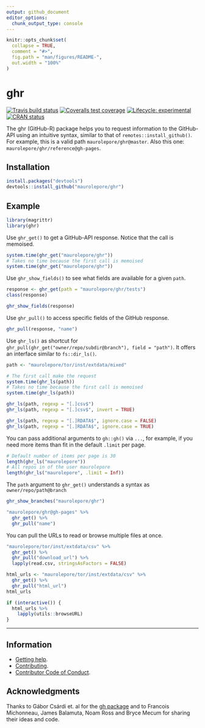 ```yaml
---
output: github_document
editor_options: 
  chunk_output_type: console
---
```


<!-- README.md is generated from README.Rmd. Please edit that file -->

```r
knitr::opts_chunk$set(
  collapse = TRUE,
  comment = "#>",
  fig.path = "man/figures/README-",
  out.width = "100%"
)
```

# ghr

<!-- badges: start -->
[![Travis build status](https://travis-ci.org/maurolepore/ghr.svg?branch=master)](https://travis-ci.org/maurolepore/ghr)
[![Coveralls test coverage](https://coveralls.io/repos/github/maurolepore/ghr/badge.svg)](https://coveralls.io/r/maurolepore/ghr?branch=master)
[![Lifecycle: experimental](https://img.shields.io/badge/lifecycle-experimental-orange.svg)](https://www.tidyverse.org/lifecycle/#experimental)
[![CRAN status](https://www.r-pkg.org/badges/version/ghr)](https://cran.r-project.org/package=ghr)
<!-- badges: end -->

The ghr (GitHub-R) package helps you to request information to the GitHub-API using an intuitive syntax, similar to that of `remotes::install_github()`. For example, this is a valid path `maurolepore/ghr@master`. Also this one: `maurolepore/ghr/reference@gh-pages`.

## Installation

``` R
install.packages("devtools")
devtools::install_github("maurolepore/ghr")
```

## Example

```r
library(magrittr)
library(ghr)
```

Use `ghr_get()` to get a GitHub-API response. Notice that the call is memoised.

```r
system.time(ghr_get("maurolepore/ghr"))
# Takes no time because the first call is memoised
system.time(ghr_get("maurolepore/ghr"))
```

Use `ghr_show_fields()` to see what fields are available for a given `path`.

```r
response <- ghr_get(path = "maurolepore/ghr/tests")
class(response)

ghr_show_fields(response)
```

Use `ghr_pull()` to access specific fields of the GitHub response.

```r
ghr_pull(response, "name")
```

Use `ghr_ls()` as shortcut for `ghr_pull(ghr_get("owner/repo/subdir@branch"), field = "path")`. It offers an interface similar to `fs::dir_ls()`.

```r
path <- "maurolepore/tor/inst/extdata/mixed"

# The first call make the request
system.time(ghr_ls(path))
# Takes no time because the first call is memoised
system.time(ghr_ls(path))

ghr_ls(path, regexp = "[.]csv$")
ghr_ls(path, regexp = "[.]csv$", invert = TRUE)

ghr_ls(path, regexp = "[.]RDATA$", ignore.case = FALSE)
ghr_ls(path, regexp = "[.]RDATA$", ignore.case = TRUE)
```

You can pass additional arguments to `gh::gh()` via `...`, for example, if you need more items than fit in the default `.limit` per page.

```r
# Default number of items per page is 30
length(ghr_ls("maurolepore"))
# All repos in of the user maurolepore
length(ghr_ls("maurolepore", .limit = Inf))
```

The `path` argument to `ghr_get()` understands a syntax as `owner/repo/path@branch`

```r
ghr_show_branches("maurolepore/ghr")

"maurolepore/ghr@gh-pages" %>% 
  ghr_get() %>% 
  ghr_pull("name")
```

You can pull the URLs to read or browse multiple files at once.

```r
"maurolepore/tor/inst/extdata/csv" %>% 
  ghr_get() %>% 
  ghr_pull("download_url") %>%
  lapply(read.csv, stringsAsFactors = FALSE)
```

```r
html_urls <- "maurolepore/tor/inst/extdata/csv" %>% 
  ghr_get() %>% 
  ghr_pull("html_url")
html_urls

if (interactive()) {
  html_urls %>% 
    lapply(utils::browseURL)
}
```

---

## Information

* [Getting help](SUPPORT.md).
* [Contributing](CONTRIBUTING.md).
* [Contributor Code of Conduct](CODE_OF_CONDUCT.md).

## Acknowledgments

Thanks to Gábor Csárdi et. al for the [gh package](https://github.com/maurolepore/ghr) and to Francois Michonneau, James Balamuta, Noam Ross and Bryce Mecum for sharing their ideas and code.
